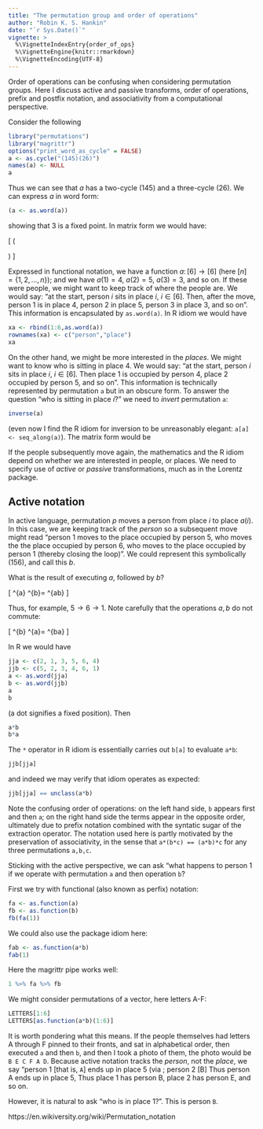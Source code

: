 ```yaml
---
title: "The permutation group and order of operations"
author: "Robin K. S. Hankin"
date: "`r Sys.Date()`"
vignette: >
  %\VignetteIndexEntry{order_of_ops}
  %\VignetteEngine{knitr::rmarkdown}
  %\VignetteEncoding{UTF-8}
---
```


Order of operations can be confusing when considering permutation
groups.  Here I discuss active and passive transforms, order of
operations, prefix and postfix notation, and associativity from a
computational perspective.

Consider the following

```r
library("permutations")
library("magrittr")
options("print_word_as_cycle" = FALSE)
a <- as.cycle("(145)(26)")
names(a) <- NULL
a
```

Thus we can see that $a$ has a two-cycle $(145)$ and a three-cycle
$(26)$.  We can express $a$ in word form:

```r
(a <- as.word(a))
```

showing that 3 is a fixed point.  In matrix form we would have:

\[
\left(
\begin{array}{ccccccccc}
1&2&3&4&5&6\\
4&6&3&5&1&2
\end{array}
\right)
\]

Expressed in functional notation, we have a function $a\colon
[6]\longrightarrow [6]$ (here $[n]=\left\{1,2,\ldots,n\right\}$); and
we have $a(1)=4$, $a(2)=5$, $a(3)=3$, and so on.  If these were
people, we might want to keep track of where the people are.  We would
say: "at the start, person $i$ sits in place $i$, $i\in[6]$.  Then,
after the move, person 1 is in place 4, person 2 in place 5, person 3
in place 3, and so on".  This information is encapsulated by
```as.word(a)```.  In R idiom we would have

```r
xa <- rbind(1:6,as.word(a))
rownames(xa) <- c("person","place")
xa
```

On the other hand, we might be more interested in the *places*.  We
might want to know who is sitting in place 4.  We would say: "at the
start, person $i$ sits in place $i$, $i\in[6]$.  Then place 1 is
occupied by person 4, place 2 occupied by person 5, and so on".  This
information is technically represented by permutation ```a``` but in
an obscure form.  To answer the question "who is sitting in place
$i$?" we need to *invert* permutation ```a```:


```r
inverse(a)
```

(even now I find the R idiom for inversion to be unreasonably elegant:
```a[a] <- seq_along(a)```).  The matrix form would be

If the people subsequently move again, the mathematics and the R idiom
depend on whether we are interested in people, or places.  We need to
specify use of *active* or *passive* transformations, much as in the
Lorentz package.

## Active notation

In active language, permutation $p$ moves a person from place $i$ to
place $a(i)$.  In this case, we are keeping track of the *person* so a
subsequent move might read "person 1 moves to the place occupied by
person 5, who moves the the place occupied by person 6, who moves to
the place occupied by person 1 (thereby closing the loop)".  We could
represent this symbolically $(156)$, and call this $b$.

What is the result of executing $a$, followed by $b$?


\[
\overbrace{
\left(
\begin{array}{ccccccccc}
1&2&3&4&5&6\\
2&1&3&5&6&4
\end{array}
\right)
}^{a}
\circ
\overbrace{
\left(
\begin{array}{ccccccccc}
1&2&3&4&5&6\\
5&2&3&4&6&1\\
\end{array}
\right)
}^{b}=
\overbrace{
\left(
\begin{array}{ccccccccc}
1&2&3&4&5&6\\
2&5&3&6&1&4\\
\end{array}
\right)
}^{a\circ b}
\]

Thus, for example, $5\longrightarrow 6\longrightarrow 1$.  Note
carefully that the operations $a,b$ do not commute:

\[
\overbrace{
\left(
\begin{array}{ccccccccc}
1&2&3&4&5&6\\
5&2&3&4&6&1\\
\end{array}
\right)
}^{b}
\circ
\overbrace{
\left(
\begin{array}{ccccccccc}
1&2&3&4&5&6\\
2&1&3&5&6&4
\end{array}
\right)
}^{a}=
\overbrace{
\left(
\begin{array}{ccccccccc}
1&2&3&4&5&6\\
6&1&3&5&4&2\\
\end{array}
\right)
}^{b\circ a}
\]


In R we would have

```r
jja <- c(2, 1, 3, 5, 6, 4)
jjb <- c(5, 2, 3, 4, 6, 1)	
a <- as.word(jja)
b <- as.word(jjb)
a
b
```

(a dot signifies a fixed position).  Then

```r
a*b
b*a
```

The ```*``` operator in R idiom is essentially carries out ```b[a]```
to evaluate ```a*b```:


```r
jjb[jja]
```

and indeed we may verify that idiom operates as expected:

```r
jjb[jja] == unclass(a*b)
```


Note the confusing order of operations: on the left hand side, ```b```
appears first and then ```a```; on the right hand side the terms
appear in the opposite order, ultimately due to prefix notation
combined with the syntatic sugar of the extraction operator.  The
notation used here is partly motivated by the preservation of
associativity, in the sense that ```a*(b*c) == (a*b)*c``` for any
three permutations ```a,b,c```.

Sticking with the active perspective, we can ask "what happens to
person 1 if we operate with permutation ```a``` and then operation
```b```?

First we try with functional (also known as perfix) notation:
```r
fa <- as.function(a)
fb <- as.function(b)
fb(fa(1))
```

We could also use the package idiom here:

```r
fab <- as.function(a*b)
fab(1)
```


Here the magrittr pipe works well:

```r
1 %>% fa %>% fb
```

We might consider permutations of a vector, here letters A-F:

```r
LETTERS[1:6]
LETTERS[as.function(a*b)(1:6)]
```

It is worth pondering what this means.  If the people themselves had
letters A through F pinned to their fronts, and sat in alphabetical
order, then executed ```a``` and then ```b```, and then I took a photo
of them, the photo would be ```B E C F A D```.  Because active
notation tracks the *person*, not the *place*, we say "person 1 [that
is, ```A```] ends up in place 5 (via ; person 2 [B] Thus person A ends
up in place 5, Thus place 1 has person B, place 2 has person E, and so
on.

However, it is natural to ask "who is in place 1?".  This is person ```B```.



https://en.wikiversity.org/wiki/Permutation_notation

